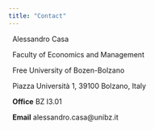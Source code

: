 ```yaml
---
title: "Contact"
---
```

&nbsp;
Alessandro Casa <br>

&nbsp;
Faculty of Economics and Management <br>

&nbsp;
Free University of Bozen-Bolzano <br>

&nbsp;
Piazza Università 1, 39100 Bolzano, Italy <br>

&nbsp;
**Office** BZ I3.01 <br>

&nbsp;
**Email** alessandro.casa@unibz.it
